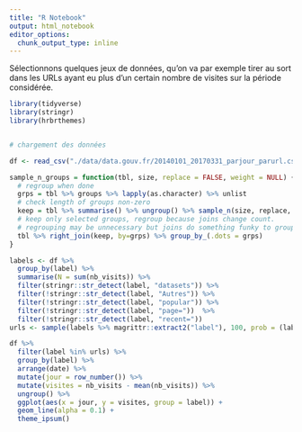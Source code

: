 ```yaml
---
title: "R Notebook"
output: html_notebook
editor_options: 
  chunk_output_type: inline
---
```


Sélectionnons quelques jeux de données, qu'on va par exemple tirer au sort dans les URLs ayant eu plus d'un certain nombre de visites sur la période considérée.

```r
library(tidyverse)
library(stringr)
library(hrbrthemes)


# chargement des données

df <- read_csv("./data/data.gouv.fr/20140101_20170331_parjour_parurl.csv")

sample_n_groups = function(tbl, size, replace = FALSE, weight = NULL) {
  # regroup when done
  grps = tbl %>% groups %>% lapply(as.character) %>% unlist
  # check length of groups non-zero
  keep = tbl %>% summarise() %>% ungroup() %>% sample_n(size, replace, weight)
  # keep only selected groups, regroup because joins change count.
  # regrouping may be unnecessary but joins do something funky to grouping variable
  tbl %>% right_join(keep, by=grps) %>% group_by_(.dots = grps)
}

labels <- df %>% 
  group_by(label) %>%
  summarise(N = sum(nb_visits)) %>% 
  filter(stringr::str_detect(label, "datasets")) %>% 
  filter(!stringr::str_detect(label, "Autres")) %>% 
  filter(!stringr::str_detect(label, "popular")) %>% 
  filter(!stringr::str_detect(label, "page="))  %>% 
  filter(!stringr::str_detect(label, "recent="))
urls <- sample(labels %>% magrittr::extract2("label"), 100, prob = (labels %>% magrittr::extract2("N")) / sum(labels %>% magrittr::extract2("N")))

df %>% 
  filter(label %in% urls) %>% 
  group_by(label) %>% 
  arrange(date) %>% 
  mutate(jour = row_number()) %>% 
  mutate(visites = nb_visits - mean(nb_visits)) %>% 
  ungroup() %>% 
  ggplot(aes(x = jour, y = visites, group = label)) +
  geom_line(alpha = 0.1) +
  theme_ipsum()
```

